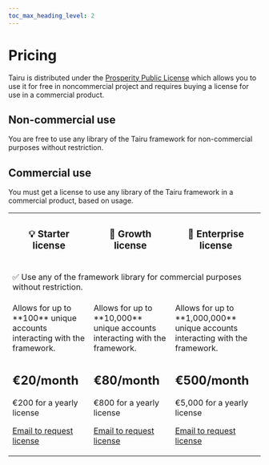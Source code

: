```yaml
---
toc_max_heading_level: 2
---
```


# Pricing

Tairu is distributed under the [Prosperity Public License](./license) which allows you to use it for free in noncommercial project and requires buying a license for use in a commercial product.

## Non-commercial use

You are free to use any library of the Tairu framework for non-commercial purposes without restriction.

## Commercial use

You must get a license to use any library of the Tairu framework in a commercial product, based on usage.

<table>
  <tr>
    <th><h3 style={{margin: 10}}>💡 Starter license</h3></th>
    <th><h3 style={{margin: 10}}>🚀 Growth license</h3></th>
    <th><h3 style={{margin: 10}}>🏢 Enterprise license</h3></th>
  </tr>
  <tr>
    <td colspan="3"><p style={{margin: 5, textAlign: 'center'}}>✅ Use any of the framework library for commercial purposes without restriction.</p></td>
  </tr>
  <tr>
    <td>Allows for up to **100** unique accounts interacting with the framework.</td>
    <td>Allows for up to **10,000** unique accounts interacting with the framework.</td> 
    <td>Allows for up to **1,000,000** unique accounts interacting with the framework.</td>
  </tr>
  <tr>
    <td>
      <p style={{textAlign: 'center'}}>
        <h2 style={{margin: 0}}>€20/month</h2>
        <p>€200 for a yearly license</p>
        <a className="button button--primary" href="mailto:hello@tairu.dev?subject=License%20request%20-%20starter" data-umami-event="License request" data-umami-event-license="starter">Email to request license</a>
      </p>
    </td>
    <td>
      <p style={{textAlign: 'center'}}>
      <h2 style={{margin: 0}}>€80/month</h2>
      <p>€800 for a yearly license</p>
      <a className="button button--primary" href="mailto:hello@tairu.dev?subject=License%20request%20-%20growth" data-umami-event="License request" data-umami-event-license="growth">Email to request license</a>
      </p>
    </td> 
    <td>
    <p style={{textAlign: 'center'}}>
      <h2 style={{margin: 0}}>€500/month</h2>
      <p>€5,000 for a yearly license</p>
      <a className="button button--primary" href="mailto:hello@tairu.dev?subject=License%20request%20-%20enterprise" data-umami-event="License request" data-umami-event-license="enterprise">Email to request license</a>
      </p>
    </td>
  </tr>
</table>
